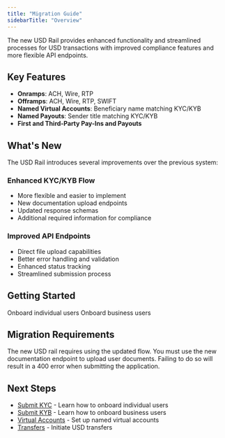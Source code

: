 ```yaml
---
title: "Migration Guide"
sidebarTitle: "Overview"
---
```


The new USD Rail provides enhanced functionality and streamlined processes for USD transactions with improved compliance features and more flexible API endpoints.

## Key Features

- **Onramps**: ACH, Wire, RTP
- **Offramps**: ACH, Wire, RTP, SWIFT
- **Named Virtual Accounts**: Beneficiary name matching KYC/KYB
- **Named Payouts**: Sender title matching KYC/KYB
- **First and Third-Party Pay-Ins and Payouts**

## What's New

The USD Rail introduces several improvements over the previous system:

### Enhanced KYC/KYB Flow

- More flexible and easier to implement
- New documentation upload endpoints
- Updated response schemas
- Additional required information for compliance

### Improved API Endpoints

- Direct file upload capabilities
- Better error handling and validation
- Enhanced status tracking
- Streamlined submission process

## Getting Started

<CardGroup cols={2}>
  <Card title="Submit KYC" icon="user" href="/guides/usd-rail/submit-kyc">
    Onboard individual users
  </Card>
  <Card title="Submit KYB" icon="building" href="/guides/usd-rail/submit-kyb">
    Onboard business users
  </Card>
</CardGroup>

## Migration Requirements

<Warning>
  The new USD rail requires using the updated flow. You must use the new
  documentation endpoint to upload user documents. Failing to do so will result
  in a 400 error when submitting the application.
</Warning>

## Next Steps

- [Submit KYC](/guides/usd-rail/submit-kyc) - Learn how to onboard individual users
- [Submit KYB](/guides/usd-rail/submit-kyb) - Learn how to onboard business users
- [Virtual Accounts](/docs/transfers/features/virtual-accounts) - Set up named virtual accounts
- [Transfers](/docs/transfers/index) - Initiate USD transfers
